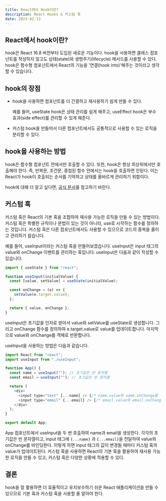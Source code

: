 ```yaml
---
title: React에서 Hook이란?
description: React Hooks & 커스텀 훅
date: 2023-02-13
---
```


## React에서 hook이란?

hook은 React 16.8 버전부터 도입된 새로운 기능이다. hook을 사용하면 클래스 컴포넌트를 작성하지 않고도 상태(state)와 생명주기(lifecycle) 메서드를 사용할 수 있다.
hook은 함수형 컴포넌트에서 React의 기능을 '연결(hook into)'해주는 것이라고 생각할 수 있습니다.

## hook의 장점

- hook을 사용하면 컴포넌트를 더 간결하고 재사용하기 쉽게 만들 수 있다.

  예를 들어, useState hook은 상태 관리를 쉽게 해주고, useEffect hook은 부수 효과(side effect)를 관리할 수 있게 해준다.

- 커스텀 hook을 만들어서 다른 컴포넌트에서도 공통적으로 사용할 수 있는 로직을 분리할 수 있다.

## hook을 사용하는 방법

hook은 함수형 컴포넌트 안에서만 호출할 수 있다.
또한, hook은 항상 최상위에서만 호출해야 한다. 즉, 반복문, 조건문, 중첩된 함수 안에서는 hook을 호출하면 안된다. 
이는 React가 hook이 호출되는 순서를 기억하고 상태를 올바르게 관리하기 위함이다.

hook에 대해 더 알고 싶다면, [공식 문서](https://react.dev/reference/react)를 참고하기 바란다.

## 커스텀 훅

커스텀 훅은 React의 기본 훅을 조합하여 재사용 가능한 로직을 만들 수 있는 방법이다.
커스텀 훅은 특별한 규칙이나 문법이 있는 것이 아니라, use로 시작하는 함수를 정의하는 것입니다.
커스텀 훅은 다른 컴포넌트에서도 사용할 수 있으므로 코드의 중복을 줄이고 관리하기 쉽습니다.

예를 들어, useInput이라는 커스텀 훅을 만들어보겠습니다. useInput은 input 태그의 value와 onChange 이벤트를 관리하는 훅입니다.
useInput은 다음과 같이 작성할 수 있습니다.

```js
import { useState } from "react";

function useInput(initialValue) {
  const [value, setValue] = useState(initialValue);

  const onChange = (e) => {
    setValue(e.target.value);
  };

  return { value, onChange };
}
```

useInput은 초기값을 인자로 받아서 value와 setValue를 useState로 생성합니다.
그리고 onChange 함수를 정의하여 e.target.value로 value를 업데이트합니다.
마지막으로 value와 onChange를 객체로 반환합니다.

useInput을 사용하는 방법은 다음과 같습니다.

```js
import React from "react";
import useInput from "./useInput";

function App() {
  const name = useInput(""); // 초기값은 빈 문자열
  const email = useInput(""); // 초기값은 빈 문자열

  return (
    <div>
      <input type="text" {...name} /> {/* name.value와 name.onChange를 전달 */}
      <input type="email" {...email} /> {/* email.value와 email.onChange를 전달 */}
    </div>
  );
}

export default App;
```

App 컴포넌트에서 useInput을 두 번 호출하여 name과 email을 생성한다.
각각의 초기값은 빈 문자열이고, input 태그에 `{...name}` 과 `{...email}`을 전달하여 value와 onChange를 바인딩한다.
이렇게 하면 input 태그의 값이 변경될 때마다 커스텀 훅의 value가 업데이트된다.
커스텀 훅을 사용하면 React의 기본 훅을 활용하여 재사용 가능한 로직을 만들 수 있고, 커스텀 훅은 다양한 상황에 적용할 수 있다.

## 결론

hook을 잘 활용하면 더 효율적이고 유지보수하기 쉬운 React 애플리케이션을 만들 수 있으므로 기본 훅과 커스텀 훅을 사용할 줄 알아야 한다.
